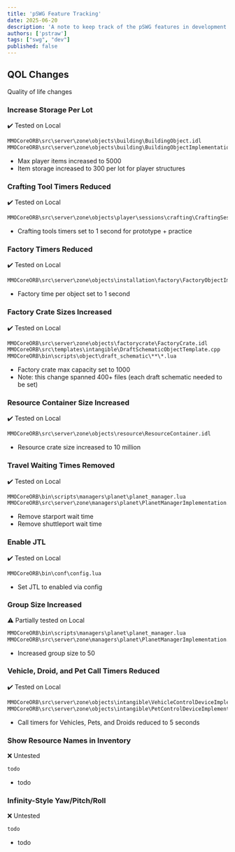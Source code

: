 ```yaml
---
title: 'pSWG Feature Tracking'
date: 2025-06-20
description: 'A note to keep track of the pSWG features in development'
authors: ['pstraw']
tags: ["swg", "dev"]
published: false
---
```

## QOL Changes
Quality of life changes

### Increase Storage Per Lot
✔️ Tested on Local
```bash
MMOCoreORB\src\server\zone\objects\building\BuildingObject.idl
MMOCoreORB\src\server\zone\objects\building\BuildingObjectImplementation.cpp
```
- Max player items increased to 5000
- Item storage increased to 300 per lot for player structures

### Crafting Tool Timers Reduced
✔️ Tested on Local
```bash
MMOCoreORB\src\server\zone\objects\player\sessions\crafting\CraftingSessionImplementation.cpp
```
- Crafting tools timers set to 1 second for prototype + practice

### Factory Timers Reduced
✔️ Tested on Local
```bash
MMOCoreORB\src\server\zone\objects\installation\factory\FactoryObjectImplementation.cpp
```
- Factory time per object set to 1 second

### Factory Crate Sizes Increased
✔️ Tested on Local
```bash
MMOCoreORB\src\server\zone\objects\factorycrate\FactoryCrate.idl
MMOCoreORB\src\templates\intangible\DraftSchematicObjectTemplate.cpp
MMOCoreORB\bin\scripts\object\draft_schematic\**\*.lua
```
- Factory crate max capacity set to 1000
- Note: this change spanned 400+ files (each draft schematic needed to be set)

### Resource Container Size Increased
✔️ Tested on Local
```bash
MMOCoreORB\src\server\zone\objects\resource\ResourceContainer.idl
```
- Resource crate size increased to 10 million

### Travel Waiting Times Removed
✔️ Tested on Local
```bash
MMOCoreORB\bin\scripts\managers\planet\planet_manager.lua
MMOCoreORB\src\server\zone\managers\planet\PlanetManagerImplementation.cpp
```
- Remove starport wait time
- Remove shuttleport wait time

### Enable JTL
✔️ Tested on Local
```bash
MMOCoreORB\bin\conf\config.lua
```
- Set JTL to enabled via config

### Group Size Increased
⚠️ Partially tested on Local
```bash
MMOCoreORB\bin\scripts\managers\planet\planet_manager.lua
MMOCoreORB\src\server\zone\managers\planet\PlanetManagerImplementation.cpp
```
- Increased group size to 50

### Vehicle, Droid, and Pet Call Timers Reduced
✔️ Tested on Local
```bash
MMOCoreORB\src\server\zone\objects\intangible\VehicleControlDeviceImplementation.cpp
MMOCoreORB\src\server\zone\objects\intangible\PetControlDeviceImplementation.cpp
```
- Call timers for Vehicles, Pets, and Droids reduced to 5 seconds

### Show Resource Names in Inventory
❌ Untested
```bash
todo
```
- todo

### Infinity-Style Yaw/Pitch/Roll
❌ Untested
```bash
todo
```
- todo